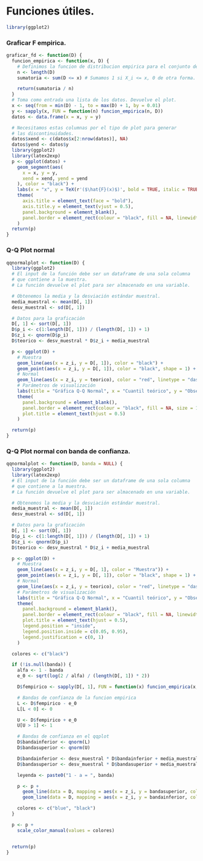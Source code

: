 # Funciones útiles.

```{r}
library(ggplot2)
```


### Graficar F empirica.

```{r}
graficar_fd <- function(D) {
  funcion_empirica <- function(x, D) {
    # Definimos la funcion de distribucion empirica para el conjunto de datos dado.
    n <- length(D)
    sumatoria <- sum(D <= x) # Sumamos 1 si X_i <= x, 0 de otra forma.

    return(sumatoria / n)
  }
  # Toma como entrada una lista de los datos. Devuelve el plot.
  x <- seq(from = min(D) - 1, to = max(D) + 1, by = 0.01)
  y <- sapply(x, FUN = function(n) funcion_empirica(n, D))
  datos <- data.frame(x = x, y = y)

  # Necesitamos estas columnas por el tipo de plot para generar
  # las discontinuidades.
  datos$xend <- c(datos$x[2:nrow(datos)], NA)
  datos$yend <- datos$y
  library(ggplot2)
  library(latex2exp)
  p <- ggplot(datos) +
    geom_segment(aes(
      x = x, y = y,
      xend = xend, yend = yend
    ), color = "black") +
    labs(x = "x", y = TeX(r'($\hat{F}(x)$)', bold = TRUE, italic = TRUE)) +
    theme(
      axis.title = element_text(face = "bold"),
      axis.title.y = element_text(vjust = 0.5),
      panel.background = element_blank(),
      panel.border = element_rect(colour = "black", fill = NA, linewidth = 1)
    )
  return(p)
}
```


### Q-Q Plot normal

```{r}
qqnormalplot <- function(D) {
  library(ggplot2)
  # El input de la función debe ser un dataframe de una sola columna
  # que contiene a la muestra.
  # La función devuelve el plot para ser almacenado en una variable.

  # Obtenemos la media y la desviación estándar muestral.
  media_muestral <- mean(D[, 1])
  desv_muestral <- sd(D[, 1])

  # Datos para la graficación
  D[, 1] <- sort(D[, 1])
  D$p_i <- c(1:length(D[, 1])) / (length(D[, 1]) + 1)
  D$z_i <- qnorm(D$p_i)
  D$teorico <- desv_muestral * D$z_i + media_muestral

  p <- ggplot(D) +
    # Muestra
    geom_line(aes(x = z_i, y = D[, 1]), color = "black") +
    geom_point(aes(x = z_i, y = D[, 1]), color = "black", shape = 1) +
    # Normal
    geom_line(aes(x = z_i, y = teorico), color = "red", linetype = "dashed") +
    # Parámetros de visualización
    labs(title = "Gráfica Q-Q Normal", x = "Cuantil teórico", y = "Observaciones") +
    theme(
      panel.background = element_blank(),
      panel.border = element_rect(colour = "black", fill = NA, size = 1),
      plot.title = element_text(hjust = 0.5)
    )

  return(p)
}
```


### Q-Q Plot normal con banda de confianza.

```{r}
qqnormalplot <- function(D, banda = NULL) {
  library(ggplot2)
  library(latex2exp)
  # El input de la función debe ser un dataframe de una sola columna
  # que contiene a la muestra.
  # La función devuelve el plot para ser almacenado en una variable.

  # Obtenemos la media y la desviación estándar muestral.
  media_muestral <- mean(D[, 1])
  desv_muestral <- sd(D[, 1])

  # Datos para la graficación
  D[, 1] <- sort(D[, 1])
  D$p_i <- c(1:length(D[, 1])) / (length(D[, 1]) + 1)
  D$z_i <- qnorm(D$p_i)
  D$teorico <- desv_muestral * D$z_i + media_muestral

  p <- ggplot(D) +
    # Muestra
    geom_line(aes(x = z_i, y = D[, 1], color = "Muestra")) +
    geom_point(aes(x = z_i, y = D[, 1]), color = "black", shape = 1) +
    # Normal
    geom_line(aes(x = z_i, y = teorico), color = "red", linetype = "dashed") +
    # Parámetros de visualización
    labs(title = "Gráfica Q-Q Normal", x = "Cuantil teórico", y = "Observaciones", color = "Datos") +
    theme(
      panel.background = element_blank(),
      panel.border = element_rect(colour = "black", fill = NA, linewidth = 1),
      plot.title = element_text(hjust = 0.5),
      legend.position = "inside",
      legend.position.inside = c(0.05, 0.95),
      legend.justification = c(0, 1)
    )

  colores <- c("black")

  if (!is.null(banda)) {
    alfa <- 1 - banda
    e_0 <- sqrt(log(2 / alfa) / (length(D[, 1]) * 2))

    D$fempirico <- sapply(D[, 1], FUN = function(x) funcion_empirica(x, D[, 1]))

    # Bandas de confianza de la funcion empirica
    L <- D$fempirico - e_0
    L[L < 0] <- 0

    U <- D$fempirico + e_0
    U[U > 1] <- 1

    # Bandas de confianza en el qqplot
    D$bandainferior <- qnorm(L)
    D$bandasuperior <- qnorm(U)

    D$bandainferior <- desv_muestral * D$bandainferior + media_muestral
    D$bandasuperior <- desv_muestral * D$bandasuperior + media_muestral

    leyenda <- paste0("1 - a = ", banda)

    p <- p +
      geom_line(data = D, mapping = aes(x = z_i, y = bandasuperior, color = leyenda), linetype = "dashed") +
      geom_line(data = D, mapping = aes(x = z_i, y = bandainferior, color = leyenda), linetype = "dashed")

    colores <- c("blue", "black")
  }

  p <- p +
    scale_color_manual(values = colores)


  return(p)
}
```





